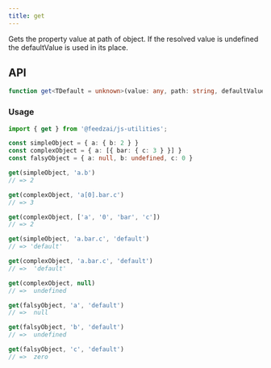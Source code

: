 ```yaml
---
title: get
---
```

Gets the property value at path of object. If the resolved value is undefined the defaultValue is used in its place.

## API

```typescript
function get<TDefault = unknown>(value: any, path: string, defaultValue?: TDefault): TDefault | undefined;
```

### Usage

```typescript
import { get } from '@feedzai/js-utilities';

const simpleObject = { a: { b: 2 } }
const complexObject = { a: [{ bar: { c: 3 } }] }
const falsyObject = { a: null, b: undefined, c: 0 }

get(simpleObject, 'a.b')
// => 2

get(complexObject, 'a[0].bar.c')
// => 3

get(complexObject, ['a', '0', 'bar', 'c'])
// => 2

get(simpleObject, 'a.bar.c', 'default')
// => 'default'

get(complexObject, 'a.bar.c', 'default')
// =>  'default'

get(complexObject, null)
// =>  undefined

get(falsyObject, 'a', 'default')
// =>  null

get(falsyObject, 'b', 'default')
// =>  undefined

get(falsyObject, 'c', 'default')
// =>  zero
```

